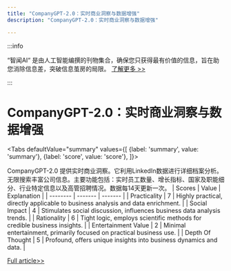 ```yaml
---
title: "CompanyGPT-2.0：实时商业洞察与数据增强"
description: "CompanyGPT-2.0：实时商业洞察与数据增强"

---
```



:::info

“智闻AI“ 是由人工智能编撰的刊物集合，确保您只获得最有价值的信息，旨在助您消除信息差，突破信息茧房的局限。  [了解更多 >>](/)

:::

# CompanyGPT-2.0：实时商业洞察与数据增强


<Tabs
	defaultValue="summary"
	values={[
	{label: 'summary', value: 'summary'},
	{label: 'score', value: 'score'},
]}>
<TabItem value="summary">


CompanyGPT-2.0 提供实时商业洞察。它利用LinkedIn数据进行详细档案分析。无限搜索丰富公司信息。主要功能包括：实时员工数量、增长指标、国家及职能细分、行业特定信息以及高管招聘情况。数据每14天更新一次。
</TabItem>
<TabItem value="score">
	| Scores     | Value   | Explanation |
	| -------- | ------- | ------- |
	| Practicality  | 7    | Highly practical, directly applicable to business analysis and data enrichment.    |
	| Social Impact | 4     | Stimulates social discussion, influences business data analysis trends.    |
	| Rationality    | 6    | Tight logic, employs scientific methods for credible business insights.    |
	| Entertainment Value    | 2    | Minimal entertainment, primarily focused on practical business use.    |
	| Depth Of Thought    | 5    | Profound, offers unique insights into business dynamics and data.    |
</TabItem>
</Tabs>

[Full article>>](https://www.producthunt.com/posts/companygpt-2-0)
